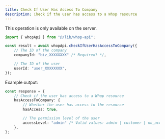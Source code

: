 ```yaml
---
title: Check If User Has Access To Company
description: Check if the user has access to a Whop resource
---
```

<Note>This operation is only available on the server.</Note>
```typescript
import { whopApi } from "@/lib/whop-api";

const result = await whopApi.checkIfUserHasAccessToCompany({
	// The ID of the company
	companyId: "biz_XXXXXXXX" /* Required! */,

	// The ID of the user
	userId: "user_XXXXXXXX",
});

```

Example output:

```typescript
const response = {
	// Check if the user has access to a Whop resource
	hasAccessToCompany: {
		// Whether the user has access to the resource
		hasAccess: true,

		// The permission level of the user
		accessLevel: "admin" /* Valid values: admin | customer | no_access */,
	},
};

```
